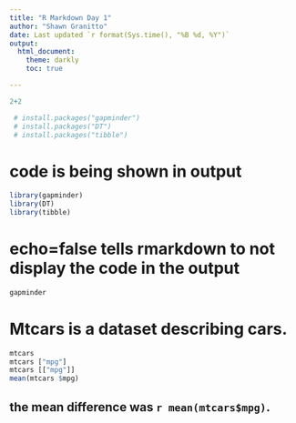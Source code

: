 ```yaml
---
title: "R Markdown Day 1"
author: "Shawn Granitto"
date: Last updated `r format(Sys.time(), "%B %d, %Y")`
output: 
  html_document:
    theme: darkly
    toc: true

---
```

```r
2+2
```
```r
 # install.packages("gapminder")
 # install.packages("DT")
 # install.packages("tibble")
```
# code is being shown in output
```r
library(gapminder)
library(DT)
library(tibble)
```
# echo=false tells rmarkdown to not display the code in the output
```r
gapminder
```

# Mtcars is a dataset describing cars.
```r

mtcars
mtcars ["mpg"]
mtcars [["mpg"]]
mean(mtcars $mpg)
```

## the mean difference was `r mean(mtcars$mpg)`.


















